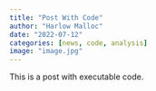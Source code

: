 ```yaml
---
title: "Post With Code"
author: "Harlow Malloc"
date: "2022-07-12"
categories: [news, code, analysis]
image: "image.jpg"
---
```


This is a post with executable code.
